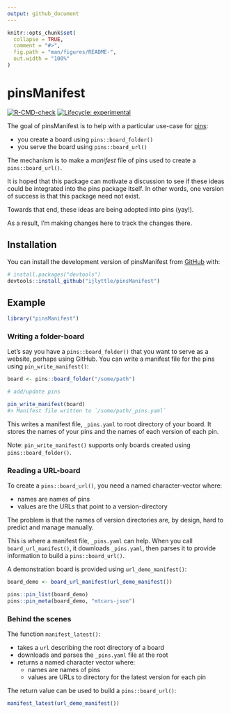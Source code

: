 ```yaml
---
output: github_document
---
```


<!-- README.md is generated from README.Rmd. Please edit that file -->

```r
knitr::opts_chunk$set(
  collapse = TRUE,
  comment = "#>",
  fig.path = "man/figures/README-",
  out.width = "100%"
)
```

# pinsManifest

<!-- badges: start -->
[![R-CMD-check](https://github.com/ijlyttle/pinsManifest/actions/workflows/R-CMD-check.yaml/badge.svg)](https://github.com/ijlyttle/pinsManifest/actions/workflows/R-CMD-check.yaml)
[![Lifecycle: experimental](https://img.shields.io/badge/lifecycle-experimental-orange.svg)](https://lifecycle.r-lib.org/articles/stages.html#experimental)
<!-- badges: end -->

The goal of pinsManifest is to help with a particular use-case for [pins](https://pins.rstudio.com/):

 - you create a board using `pins::board_folder()`
 - you serve the board using `pins::board_url()`
 
The mechanism is to make a *manifest* file of pins used to create a `pins::board_url()`. 

It is hoped that this package can motivate a discussion to see if these ideas could be integrated into the pins package itself. 
In other words, one version of success is that this package need not exist.

Towards that end, these ideas are being adopted into pins (yay!). 

As a result, I'm making changes here to track the changes there.

## Installation

You can install the development version of pinsManifest from [GitHub](https://github.com/) with:

``` r
# install.packages("devtools")
devtools::install_github("ijlyttle/pinsManifest")
```

## Example

```r
library("pinsManifest")
```

### Writing a folder-board

Let's say you have a `pins::board_folder()` that you want to serve as a website, perhaps using GitHub.
You can write a manifest file for the pins using `pin_write_manifest()`:

``` r
board <- pins::board_folder("/some/path")

# add/update pins

pin_write_manifest(board)
#> Manifest file written to `/some/path/_pins.yaml`
```

This writes a manifest file, `_pins.yaml` to root directory of your board.
It stores the names of your pins and the names of each version of each pin.

Note: `pin_write_manifest()` supports only boards created using `pins::board_folder()`.

### Reading a URL-board

To create a `pins::board_url()`, you need a named character-vector where:

   - names are names of pins
   - values are the URLs that point to a version-directory
   
The problem is that the names of version directories are, by design, hard to predict and manage manually.

This is where a manifest file, `_pins.yaml` can help. 
When you call `board_url_manifest()`, it downloads `_pins.yaml`, then parses it to provide information to build a `pins::board_url()`.

A demonstration board is provided using `url_demo_manifest()`:

```r
board_demo <- board_url_manifest(url_demo_manifest())

pins::pin_list(board_demo)
pins::pin_meta(board_demo, "mtcars-json")
```

### Behind the scenes

The function `manifest_latest()`:

  - takes a `url` describing the root directory of a board
  - downloads and parses the `_pins.yaml` file at the root
  - returns a named character vector where:
    - names are names of pins
    - values are URLs to directory for the latest version for each pin

The return value can be used to build a `pins::board_url()`:
    
```r
manifest_latest(url_demo_manifest())
```
